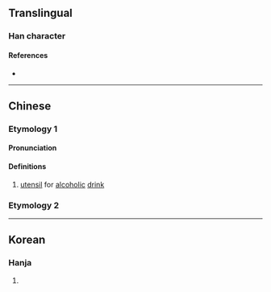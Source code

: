 {{character info}}
==Translingual==

===Han character===
{{Han char|rn=7|rad=二|as=06|sn=8|four=55000|canj=TTTT|ids=⿰井井}}

====References====
* {{Han ref|kx=0087.141|hdz=10023.010|uh=3429|ud=13353}}

----

==Chinese==
{{zh-forms}}

===Etymology 1===
====Pronunciation====
{{zh-pron
|m=xíng
|c=zing4
|mc=
|oc=
|ma=
|cat=n
}}

====Definitions====
{{zh-hanzi}}

# [[utensil]] for [[alcoholic]] [[drink]]

===Etymology 2===
{{zh-see|鈃|v}}

----

==Korean==

===Hanja===
{{ko-hanja|술독|형}}

# {{rfdef|ko|sort=二06}}